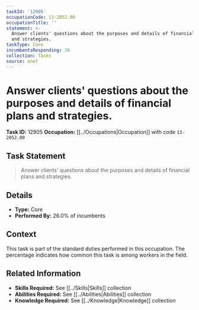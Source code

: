 ```yaml
---
taskId: '12905'
occupationCode: 13-2052.00
occupationTitle: ''
statement: >-
  Answer clients' questions about the purposes and details of financial plans
  and strategies.
taskType: Core
incumbentsResponding: 26
collection: Tasks
source: onet
---
```

# Answer clients' questions about the purposes and details of financial plans and strategies.

**Task ID:** 12905
**Occupation:** [[../Occupations|Occupation]] with code `13-2052.00`

## Task Statement

> Answer clients' questions about the purposes and details of financial plans and strategies.

## Details

- **Type:** Core
- **Performed By:** 26.0% of incumbents

## Context

This task is part of the standard duties performed in this occupation. The percentage indicates how common this task is among workers in the field.

## Related Information

- **Skills Required:** See [[../Skills|Skills]] collection
- **Abilities Required:** See [[../Abilities|Abilities]] collection
- **Knowledge Required:** See [[../Knowledge|Knowledge]] collection
